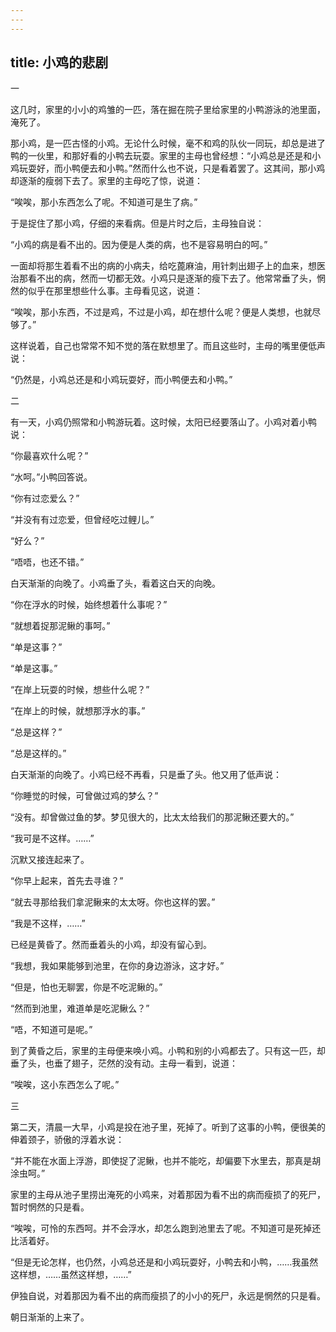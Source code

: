 ```yaml
---
---
---
```

title: 小鸡的悲剧
---



一

这几时，家里的小小的鸡雏的一匹，落在掘在院子里给家里的小鸭游泳的池里面，淹死了。

那小鸡，是一匹古怪的小鸡。无论什么时候，毫不和鸡的队伙一同玩，却总是进了鸭的一伙里，和那好看的小鸭去玩耍。家里的主母也曾经想：“小鸡总是还是和小鸡玩耍好，而小鸭便去和小鸭。”然而什么也不说，只是看着罢了。这其间，那小鸡却逐渐的瘦弱下去了。家里的主母吃了惊，说道：

“唉唉，那小东西怎么了呢。不知道可是生了病。”

于是捉住了那小鸡，仔细的来看病。但是片时之后，主母独自说：

“小鸡的病是看不出的。因为便是人类的病，也不是容易明白的呵。”

一面却将那生着看不出的病的小病夫，给吃蓖麻油，用针刺出翅子上的血来，想医治那看不出的病，然而一切都无效。小鸡只是逐渐的瘦下去了。他常常垂了头，惘然的似乎在那里想些什么事。主母看见这，说道：

“唉唉，那小东西，不过是鸡，不过是小鸡，却在想什么呢？便是人类想，也就尽够了。”

这样说着，自己也常常不知不觉的落在默想里了。而且这些时，主母的嘴里便低声说：

“仍然是，小鸡总还是和小鸡玩耍好，而小鸭便去和小鸭。”

二

有一天，小鸡仍照常和小鸭游玩着。这时候，太阳已经要落山了。小鸡对着小鸭说：

“你最喜欢什么呢？”

“水呵。”小鸭回答说。

“你有过恋爱么？”

“并没有有过恋爱，但曾经吃过鲤儿。”

“好么？”

“唔唔，也还不错。”

白天渐渐的向晚了。小鸡垂了头，看着这白天的向晚。

“你在浮水的时候，始终想着什么事呢？”

“就想着捉那泥鳅的事呵。”

“单是这事？”

“单是这事。”

“在岸上玩耍的时候，想些什么呢？”

“在岸上的时候，就想那浮水的事。”

“总是这样？”

“总是这样的。”

白天渐渐的向晚了。小鸡已经不再看，只是垂了头。他又用了低声说：

“你睡觉的时候，可曾做过鸡的梦么？”

“没有。却曾做过鱼的梦。梦见很大的，比太太给我们的那泥鳅还要大的。”

“我可是不这样。……”

沉默又接连起来了。

“你早上起来，首先去寻谁？”

“就去寻那给我们拿泥鳅来的太太呀。你也这样的罢。”

“我是不这样，……”

已经是黄昏了。然而垂着头的小鸡，却没有留心到。

“我想，我如果能够到池里，在你的身边游泳，这才好。”

“但是，怕也无聊罢，你是不吃泥鳅的。”

“然而到池里，难道单是吃泥鳅么？”

“唔，不知道可是呢。”

到了黄昏之后，家里的主母便来唤小鸡。小鸭和别的小鸡都去了。只有这一匹，却垂了头，也垂了翅子，茫然的没有动。主母一看到，说道：

“唉唉，这小东西怎么了呢。”

三

第二天，清晨一大早，小鸡是投在池子里，死掉了。听到了这事的小鸭，便很美的伸着颈子，骄傲的浮着水说：

“并不能在水面上浮游，即使捉了泥鳅，也并不能吃，却偏要下水里去，那真是胡涂虫呵。”

家里的主母从池子里捞出淹死的小鸡来，对着那因为看不出的病而瘦损了的死尸，暂时惘然的只是看。

“唉唉，可怜的东西呵。并不会浮水，却怎么跑到池里去了呢。不知道可是死掉还比活着好。

“但是无论怎样，也仍然，小鸡总还是和小鸡玩耍好，小鸭去和小鸭，……我虽然这样想，……虽然这样想，……”

伊独自说，对着那因为看不出的病而瘦损了的小小的死尸，永远是惘然的只是看。

朝日渐渐的上来了。